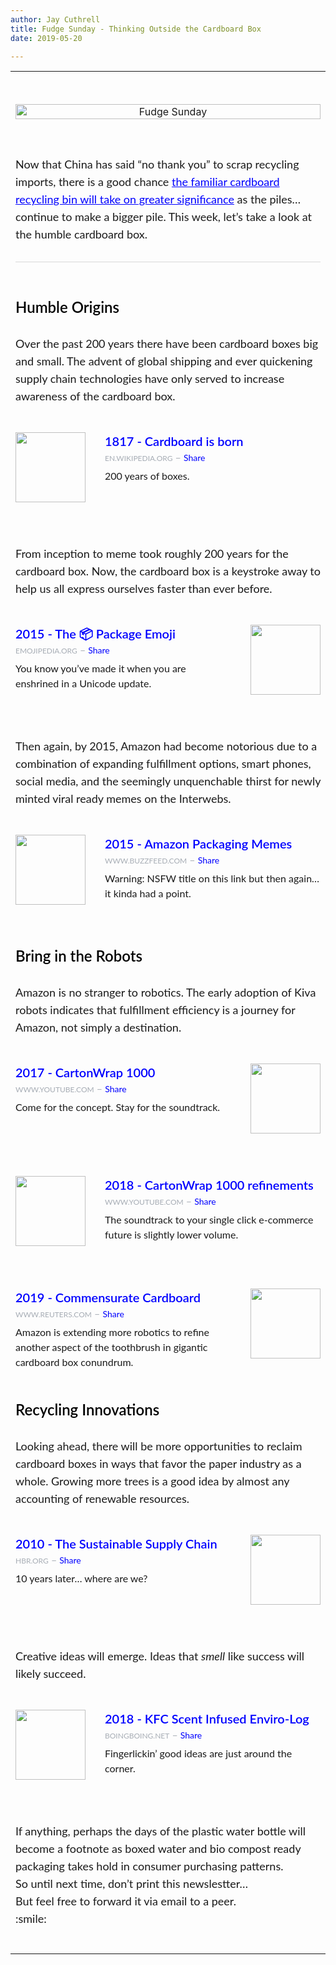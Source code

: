 ```yaml
---
author: Jay Cuthrell
title: Fudge Sunday - Thinking Outside the Cardboard Box
date: 2019-05-20

---
```



<table align='center' border='0' cellpadding='0' cellspacing='0'>
<tr>
<td align='center' style='padding-bottom: 28px;' valign='top'>&nbsp;</td>
</tr>
<tr>
<td align='center' style='padding-bottom: 56px;' valign='top'>
<a href="http://digests.fudgesunday.com/?utm_campaign=Issue&amp;utm_content=profileimage&amp;utm_medium=email&amp;utm_source=Fudge+Sunday"><img alt="Fudge Sunday" style="display: block; width: 100%; border: 0; outline: none;" width="600" src="https://s3.amazonaws.com/revue/profile_covers/images/000/000/668/cover/fudgesunday.png?1555458156" />
</a></td>
</tr>
<tr>
<td align='left' class='description' style='padding-bottom: 28px;' valign='top'>
<span style='font-family: "lato", "Helvetica Neue", Helvetica, Arial, sans-serif; font-size: 18px; line-height: 28px;display: block; margin: 0; margin-bottom: 0;'><div style="margin: 0;" class="revue-p">Now that China has said “no thank you” to scrap recycling imports, there is a good chance <a href="https://www.wastedive.com/news/what-recycling-end-market-development-looks-like-in-2019/553683/?utm_campaign=Fudge%20Sunday&amp;utm_medium=email&amp;utm_source=Revue%20newsletter" target="_blank" style="color: #00F;text-decoration:underline;">the familiar cardboard recycling bin will take on greater significance</a> as the piles… continue to make a bigger pile. This week, let’s take a look at the humble cardboard box.</div>
</span>
</td>
</tr>
<tr>
<td align='center' style='padding-bottom: 56px;' valign='top'>
<hr style='border: 0; background-color: #d8d8d8; margin: 0; margin-bottom: 0; height: 1px;'>
</td>
</tr>
<tr>
<td align='left' style='padding-bottom: 28px;' valign='top'>
<div class='item-header' style='font-family: "lato", "Helvetica Neue", Helvetica, Arial, sans-serif; display: block; font-weight: 600; font-size: 24px; line-height: 28px; margin: 0; margin-bottom: 0; color: #000;'>Humble Origins</div>
</td>
</tr>
<tr>
<td align='left' style='padding-bottom: 42px;' valign='top'>
<div class='item-text' style='font-family: "lato", "Helvetica Neue", Helvetica, Arial, sans-serif; font-size: 18px; line-height: 28px;display: block; margin: 0; margin-bottom: 0;'><div style="margin: 0;" class="revue-p">Over the past 200 years there have been cardboard boxes big and small. The advent of global shipping and ever quickening supply chain technologies have only served to increase awareness of the cardboard box.</div>
</div>
</td>
</tr>
<tr>
<td align='left' style='padding-bottom: 42px;' valign='top'>
<a target="_blank" style="text-decoration: none;" href="https://en.wikipedia.org/wiki/Cardboard_box?utm_campaign=Fudge%20Sunday&amp;utm_medium=email&amp;utm_source=Revue%20newsletter#History"><img width="112" height="112" style="padding-bottom: 24px;padding-right: 28px;" alt="" align="left" src="https://s3.amazonaws.com/revue/items/images/004/605/103/thumb/1200px-Box.agr.jpg?1558325997" />
</a><span class='item-link-title' style='font-family: "lato", "Helvetica Neue", Helvetica, Arial, sans-serif; display: block; font-weight: 600; font-size: 20px; line-height: 28px; margin: 0; margin-bottom: 0;'><a target="_blank" style="color: #00F; text-decoration: none;" href="https://en.wikipedia.org/wiki/Cardboard_box?utm_campaign=Fudge%20Sunday&amp;utm_medium=email&amp;utm_source=Revue%20newsletter#History">1817 - Cardboard is born</a></span>
<div class='domain' style='font-family: "lato", "Helvetica Neue", Helvetica, Arial, sans-serif; display: block; line-height: 24px; margin: 0; margin-bottom: 0; color: #A7ADB5; text-decoration: none !important;'>
<a target="_blank" style="color: #A7ADB5; text-decoration: none; text-transform: uppercase; font-size: 12px;" href="http://rev.vu/4KPY8O?utm_campaign=Issue&amp;utm_content=domain&amp;utm_medium=email&amp;utm_source=Fudge+Sunday">en.wikipedia.org</a>
&ndash;
<a target="_blank" style="color: #00F; font-size: 14px; text-decoration: none;" href="http://rev.vu/4KPY8O?utm_campaign=Issue&amp;utm_content=share&amp;utm_medium=email&amp;utm_source=Fudge+Sunday">Share</a>
</div>
<div class='item-link-description' style='font-family: "lato", "Helvetica Neue", Helvetica, Arial, sans-serif; font-size: 16px; line-height: 24px; display: block; margin: 0; margin-bottom: 0; margin-top: 4px;'><div style="margin: 0;" class="revue-p">200 years of boxes.</div>
</div>

</td>
</tr>
<tr>
<td align='left' style='padding-bottom: 42px;' valign='top'>
<div class='item-text' style='font-family: "lato", "Helvetica Neue", Helvetica, Arial, sans-serif; font-size: 18px; line-height: 28px;display: block; margin: 0; margin-bottom: 0;'><div style="margin: 0;" class="revue-p">From inception to meme took roughly 200 years for the cardboard box. Now, the cardboard box is a keystroke away to help us all express ourselves faster than ever before.</div>
</div>
</td>
</tr>
<tr>
<td align='left' style='padding-bottom: 42px;' valign='top'>
<a target="_blank" style="text-decoration: none;" href="https://emojipedia.org/package/?utm_campaign=Fudge%20Sunday&amp;utm_medium=email&amp;utm_source=Revue%20newsletter"><img width="112" height="112" style="padding-bottom: 24px;padding-left: 28px;" alt="" align="right" src="https://s3.amazonaws.com/revue/items/images/004/605/117/thumb/package_1f4e6.png?1558326739" />
</a><span class='item-link-title' style='font-family: "lato", "Helvetica Neue", Helvetica, Arial, sans-serif; display: block; font-weight: 600; font-size: 20px; line-height: 28px; margin: 0; margin-bottom: 0;'><a target="_blank" style="color: #00F; text-decoration: none;" href="https://emojipedia.org/package/?utm_campaign=Fudge%20Sunday&amp;utm_medium=email&amp;utm_source=Revue%20newsletter">2015 - The 📦 Package Emoji</a></span>
<div class='domain' style='font-family: "lato", "Helvetica Neue", Helvetica, Arial, sans-serif; display: block; line-height: 24px; margin: 0; margin-bottom: 0; color: #A7ADB5; text-decoration: none !important;'>
<a target="_blank" style="color: #A7ADB5; text-decoration: none; text-transform: uppercase; font-size: 12px;" href="http://rev.vu/nanr4P?utm_campaign=Issue&amp;utm_content=domain&amp;utm_medium=email&amp;utm_source=Fudge+Sunday">emojipedia.org</a>
&ndash;
<a target="_blank" style="color: #00F; font-size: 14px; text-decoration: none;" href="http://rev.vu/nanr4P?utm_campaign=Issue&amp;utm_content=share&amp;utm_medium=email&amp;utm_source=Fudge+Sunday">Share</a>
</div>
<div class='item-link-description' style='font-family: "lato", "Helvetica Neue", Helvetica, Arial, sans-serif; font-size: 16px; line-height: 24px; display: block; margin: 0; margin-bottom: 0; margin-top: 4px;'><div style="margin: 0;" class="revue-p">You know you’ve made it when you are enshrined in a Unicode update.</div>
</div>

</td>
</tr>
<tr>
<td align='left' style='padding-bottom: 42px;' valign='top'>
<div class='item-text' style='font-family: "lato", "Helvetica Neue", Helvetica, Arial, sans-serif; font-size: 18px; line-height: 28px;display: block; margin: 0; margin-bottom: 0;'><div style="margin: 0;" class="revue-p">Then again, by 2015, Amazon had become notorious due to a combination of expanding fulfillment options, smart phones, social media, and the seemingly unquenchable thirst for newly minted viral ready memes on the Interwebs.</div>
</div>
</td>
</tr>
<tr>
<td align='left' style='padding-bottom: 42px;' valign='top'>
<a target="_blank" style="text-decoration: none;" href="https://www.buzzfeed.com/morenikeadebayo/amazon-packaging-needs-to-chill-the-fuck-out?utm_campaign=Fudge%20Sunday&amp;utm_medium=email&amp;utm_source=Revue%20newsletter"><img width="112" height="112" style="padding-bottom: 24px;padding-right: 28px;" alt="" align="left" src="https://s3.amazonaws.com/revue/items/images/004/605/123/thumb/amazon-packaging-needs-to-chill-the-fuck-out-2-30871-1447772417-17_dblbig.jpg?1558326937" />
</a><span class='item-link-title' style='font-family: "lato", "Helvetica Neue", Helvetica, Arial, sans-serif; display: block; font-weight: 600; font-size: 20px; line-height: 28px; margin: 0; margin-bottom: 0;'><a target="_blank" style="color: #00F; text-decoration: none;" href="https://www.buzzfeed.com/morenikeadebayo/amazon-packaging-needs-to-chill-the-fuck-out?utm_campaign=Fudge%20Sunday&amp;utm_medium=email&amp;utm_source=Revue%20newsletter">2015 - Amazon Packaging Memes</a></span>
<div class='domain' style='font-family: "lato", "Helvetica Neue", Helvetica, Arial, sans-serif; display: block; line-height: 24px; margin: 0; margin-bottom: 0; color: #A7ADB5; text-decoration: none !important;'>
<a target="_blank" style="color: #A7ADB5; text-decoration: none; text-transform: uppercase; font-size: 12px;" href="http://rev.vu/q6V0M5?utm_campaign=Issue&amp;utm_content=domain&amp;utm_medium=email&amp;utm_source=Fudge+Sunday">www.buzzfeed.com</a>
&ndash;
<a target="_blank" style="color: #00F; font-size: 14px; text-decoration: none;" href="http://rev.vu/q6V0M5?utm_campaign=Issue&amp;utm_content=share&amp;utm_medium=email&amp;utm_source=Fudge+Sunday">Share</a>
</div>
<div class='item-link-description' style='font-family: "lato", "Helvetica Neue", Helvetica, Arial, sans-serif; font-size: 16px; line-height: 24px; display: block; margin: 0; margin-bottom: 0; margin-top: 4px;'><div style="margin: 0;" class="revue-p">Warning: NSFW title on this link but then again… it kinda had a point.</div>
</div>

</td>
</tr>
<tr>
<td align='left' style='padding-bottom: 28px;' valign='top'>
<div class='item-header' style='font-family: "lato", "Helvetica Neue", Helvetica, Arial, sans-serif; display: block; font-weight: 600; font-size: 24px; line-height: 28px; margin: 0; margin-bottom: 0; color: #000;'>Bring in the Robots</div>
</td>
</tr>
<tr>
<td align='left' style='padding-bottom: 42px;' valign='top'>
<div class='item-text' style='font-family: "lato", "Helvetica Neue", Helvetica, Arial, sans-serif; font-size: 18px; line-height: 28px;display: block; margin: 0; margin-bottom: 0;'><div style="margin: 0;" class="revue-p">Amazon is no stranger to robotics. The early adoption of Kiva robots indicates that fulfillment efficiency is a journey for Amazon, not simply a destination.</div>
</div>
</td>
</tr>
<tr>
<td align='left' style='padding-bottom: 42px;' valign='top'>
<a target="_blank" style="text-decoration: none;" href="https://www.youtube.com/watch?utm_campaign=Fudge%20Sunday&amp;utm_medium=email&amp;utm_source=Revue%20newsletter&amp;v=Ti2PnI5xh28"><img width="112" height="112" style="padding-bottom: 24px;padding-left: 28px;" alt="" align="right" src="https://s3.amazonaws.com/revue/items/images/004/605/060/thumb/maxresdefault.jpg?1558324481" />
</a><span class='item-link-title' style='font-family: "lato", "Helvetica Neue", Helvetica, Arial, sans-serif; display: block; font-weight: 600; font-size: 20px; line-height: 28px; margin: 0; margin-bottom: 0;'><a target="_blank" style="color: #00F; text-decoration: none;" href="https://www.youtube.com/watch?utm_campaign=Fudge%20Sunday&amp;utm_medium=email&amp;utm_source=Revue%20newsletter&amp;v=Ti2PnI5xh28">2017 - CartonWrap 1000</a></span>
<div class='domain' style='font-family: "lato", "Helvetica Neue", Helvetica, Arial, sans-serif; display: block; line-height: 24px; margin: 0; margin-bottom: 0; color: #A7ADB5; text-decoration: none !important;'>
<a target="_blank" style="color: #A7ADB5; text-decoration: none; text-transform: uppercase; font-size: 12px;" href="http://rev.vu/kdJBxr?utm_campaign=Issue&amp;utm_content=domain&amp;utm_medium=email&amp;utm_source=Fudge+Sunday">www.youtube.com</a>
&ndash;
<a target="_blank" style="color: #00F; font-size: 14px; text-decoration: none;" href="http://rev.vu/kdJBxr?utm_campaign=Issue&amp;utm_content=share&amp;utm_medium=email&amp;utm_source=Fudge+Sunday">Share</a>
</div>
<div class='item-link-description' style='font-family: "lato", "Helvetica Neue", Helvetica, Arial, sans-serif; font-size: 16px; line-height: 24px; display: block; margin: 0; margin-bottom: 0; margin-top: 4px;'><div style="margin: 0;" class="revue-p">Come for the concept. Stay for the soundtrack.</div>
</div>

</td>
</tr>
<tr>
<td align='left' style='padding-bottom: 42px;' valign='top'>
<a target="_blank" style="text-decoration: none;" href="https://www.youtube.com/watch?utm_campaign=Fudge%20Sunday&amp;utm_medium=email&amp;utm_source=Revue%20newsletter&amp;v=9rP1wjEsbak"><img width="112" height="112" style="padding-bottom: 24px;padding-right: 28px;" alt="" align="left" src="https://s3.amazonaws.com/revue/items/images/004/605/062/thumb/hqdefault.jpg?1558324567" />
</a><span class='item-link-title' style='font-family: "lato", "Helvetica Neue", Helvetica, Arial, sans-serif; display: block; font-weight: 600; font-size: 20px; line-height: 28px; margin: 0; margin-bottom: 0;'><a target="_blank" style="color: #00F; text-decoration: none;" href="https://www.youtube.com/watch?utm_campaign=Fudge%20Sunday&amp;utm_medium=email&amp;utm_source=Revue%20newsletter&amp;v=9rP1wjEsbak">2018 - CartonWrap 1000 refinements</a></span>
<div class='domain' style='font-family: "lato", "Helvetica Neue", Helvetica, Arial, sans-serif; display: block; line-height: 24px; margin: 0; margin-bottom: 0; color: #A7ADB5; text-decoration: none !important;'>
<a target="_blank" style="color: #A7ADB5; text-decoration: none; text-transform: uppercase; font-size: 12px;" href="http://rev.vu/yonq83?utm_campaign=Issue&amp;utm_content=domain&amp;utm_medium=email&amp;utm_source=Fudge+Sunday">www.youtube.com</a>
&ndash;
<a target="_blank" style="color: #00F; font-size: 14px; text-decoration: none;" href="http://rev.vu/yonq83?utm_campaign=Issue&amp;utm_content=share&amp;utm_medium=email&amp;utm_source=Fudge+Sunday">Share</a>
</div>
<div class='item-link-description' style='font-family: "lato", "Helvetica Neue", Helvetica, Arial, sans-serif; font-size: 16px; line-height: 24px; display: block; margin: 0; margin-bottom: 0; margin-top: 4px;'><div style="margin: 0;" class="revue-p">The soundtrack to your single click e-commerce future is slightly lower volume.</div>
</div>

</td>
</tr>
<tr>
<td align='left' style='padding-bottom: 42px;' valign='top'>
<a target="_blank" style="text-decoration: none;" href="https://www.reuters.com/article/us-amazon-com-automation-exclusive-idUSKCN1SJ0X1?utm_campaign=Fudge%20Sunday&amp;utm_medium=email&amp;utm_source=Revue%20newsletter"><img width="112" height="112" style="padding-bottom: 24px;padding-left: 28px;" alt="" align="right" src="https://s3.amazonaws.com/revue/items/images/004/605/064/thumb/r?1558324759" />
</a><span class='item-link-title' style='font-family: "lato", "Helvetica Neue", Helvetica, Arial, sans-serif; display: block; font-weight: 600; font-size: 20px; line-height: 28px; margin: 0; margin-bottom: 0;'><a target="_blank" style="color: #00F; text-decoration: none;" href="https://www.reuters.com/article/us-amazon-com-automation-exclusive-idUSKCN1SJ0X1?utm_campaign=Fudge%20Sunday&amp;utm_medium=email&amp;utm_source=Revue%20newsletter">2019 - Commensurate Cardboard </a></span>
<div class='domain' style='font-family: "lato", "Helvetica Neue", Helvetica, Arial, sans-serif; display: block; line-height: 24px; margin: 0; margin-bottom: 0; color: #A7ADB5; text-decoration: none !important;'>
<a target="_blank" style="color: #A7ADB5; text-decoration: none; text-transform: uppercase; font-size: 12px;" href="http://rev.vu/aeKmrO?utm_campaign=Issue&amp;utm_content=domain&amp;utm_medium=email&amp;utm_source=Fudge+Sunday">www.reuters.com</a>
&ndash;
<a target="_blank" style="color: #00F; font-size: 14px; text-decoration: none;" href="http://rev.vu/aeKmrO?utm_campaign=Issue&amp;utm_content=share&amp;utm_medium=email&amp;utm_source=Fudge+Sunday">Share</a>
</div>
<div class='item-link-description' style='font-family: "lato", "Helvetica Neue", Helvetica, Arial, sans-serif; font-size: 16px; line-height: 24px; display: block; margin: 0; margin-bottom: 0; margin-top: 4px;'><div style="margin: 0;" class="revue-p">Amazon is extending more robotics to refine another aspect of the toothbrush in gigantic cardboard box conundrum.</div>
</div>

</td>
</tr>
<tr>
<td align='left' style='padding-bottom: 28px;' valign='top'>
<div class='item-header' style='font-family: "lato", "Helvetica Neue", Helvetica, Arial, sans-serif; display: block; font-weight: 600; font-size: 24px; line-height: 28px; margin: 0; margin-bottom: 0; color: #000;'>Recycling Innovations</div>
</td>
</tr>
<tr>
<td align='left' style='padding-bottom: 42px;' valign='top'>
<div class='item-text' style='font-family: "lato", "Helvetica Neue", Helvetica, Arial, sans-serif; font-size: 18px; line-height: 28px;display: block; margin: 0; margin-bottom: 0;'><div style="margin: 0;" class="revue-p">Looking ahead, there will be more opportunities to reclaim cardboard boxes in ways that favor the paper industry as a whole. Growing more trees is a good idea by almost any accounting of renewable resources. </div>
</div>
</td>
</tr>
<tr>
<td align='left' style='padding-bottom: 42px;' valign='top'>
<a target="_blank" style="text-decoration: none;" href="https://hbr.org/2010/10/the-sustainable-supply-chain?utm_campaign=Fudge%20Sunday&amp;utm_medium=email&amp;utm_source=Revue%20newsletter"><img width="112" height="112" style="padding-bottom: 24px;padding-left: 28px;" alt="" align="right" src="https://s3.amazonaws.com/revue/items/images/004/605/171/thumb/hbr_opengraph_940x490.png?1558328700" />
</a><span class='item-link-title' style='font-family: "lato", "Helvetica Neue", Helvetica, Arial, sans-serif; display: block; font-weight: 600; font-size: 20px; line-height: 28px; margin: 0; margin-bottom: 0;'><a target="_blank" style="color: #00F; text-decoration: none;" href="https://hbr.org/2010/10/the-sustainable-supply-chain?utm_campaign=Fudge%20Sunday&amp;utm_medium=email&amp;utm_source=Revue%20newsletter">2010 - The Sustainable Supply Chain</a></span>
<div class='domain' style='font-family: "lato", "Helvetica Neue", Helvetica, Arial, sans-serif; display: block; line-height: 24px; margin: 0; margin-bottom: 0; color: #A7ADB5; text-decoration: none !important;'>
<a target="_blank" style="color: #A7ADB5; text-decoration: none; text-transform: uppercase; font-size: 12px;" href="http://rev.vu/56G1ra?utm_campaign=Issue&amp;utm_content=domain&amp;utm_medium=email&amp;utm_source=Fudge+Sunday">hbr.org</a>
&ndash;
<a target="_blank" style="color: #00F; font-size: 14px; text-decoration: none;" href="http://rev.vu/56G1ra?utm_campaign=Issue&amp;utm_content=share&amp;utm_medium=email&amp;utm_source=Fudge+Sunday">Share</a>
</div>
<div class='item-link-description' style='font-family: "lato", "Helvetica Neue", Helvetica, Arial, sans-serif; font-size: 16px; line-height: 24px; display: block; margin: 0; margin-bottom: 0; margin-top: 4px;'><div style="margin: 0;" class="revue-p">10 years later… where are we?</div>
</div>

</td>
</tr>
<tr>
<td align='left' style='padding-bottom: 42px;' valign='top'>
<div class='item-text' style='font-family: "lato", "Helvetica Neue", Helvetica, Arial, sans-serif; font-size: 18px; line-height: 28px;display: block; margin: 0; margin-bottom: 0;'><div style="margin: 0;" class="revue-p">Creative ideas will emerge. Ideas that <em>smell</em> like success will likely succeed.</div>
</div>
</td>
</tr>
<tr>
<td align='left' style='padding-bottom: 42px;' valign='top'>
<a target="_blank" style="text-decoration: none;" href="https://boingboing.net/2018/12/13/kfc-introduces-a-firelog-that.html?utm_campaign=Fudge%20Sunday&amp;utm_medium=email&amp;utm_source=Revue%20newsletter"><img width="112" height="112" style="padding-bottom: 24px;padding-right: 28px;" alt="" align="left" src="https://s3.amazonaws.com/revue/items/images/004/605/076/thumb/KFC-firelogs.jpg?1558325308" />
</a><span class='item-link-title' style='font-family: "lato", "Helvetica Neue", Helvetica, Arial, sans-serif; display: block; font-weight: 600; font-size: 20px; line-height: 28px; margin: 0; margin-bottom: 0;'><a target="_blank" style="color: #00F; text-decoration: none;" href="https://boingboing.net/2018/12/13/kfc-introduces-a-firelog-that.html?utm_campaign=Fudge%20Sunday&amp;utm_medium=email&amp;utm_source=Revue%20newsletter">2018 - KFC Scent Infused Enviro-Log</a></span>
<div class='domain' style='font-family: "lato", "Helvetica Neue", Helvetica, Arial, sans-serif; display: block; line-height: 24px; margin: 0; margin-bottom: 0; color: #A7ADB5; text-decoration: none !important;'>
<a target="_blank" style="color: #A7ADB5; text-decoration: none; text-transform: uppercase; font-size: 12px;" href="http://rev.vu/8qed50?utm_campaign=Issue&amp;utm_content=domain&amp;utm_medium=email&amp;utm_source=Fudge+Sunday">boingboing.net</a>
&ndash;
<a target="_blank" style="color: #00F; font-size: 14px; text-decoration: none;" href="http://rev.vu/8qed50?utm_campaign=Issue&amp;utm_content=share&amp;utm_medium=email&amp;utm_source=Fudge+Sunday">Share</a>
</div>
<div class='item-link-description' style='font-family: "lato", "Helvetica Neue", Helvetica, Arial, sans-serif; font-size: 16px; line-height: 24px; display: block; margin: 0; margin-bottom: 0; margin-top: 4px;'><div style="margin: 0;" class="revue-p">Fingerlickin’ good ideas are just around the corner.</div>
</div>

</td>
</tr>
<tr>
<td align='left' style='padding-bottom: 42px;' valign='top'>
<div class='item-text' style='font-family: "lato", "Helvetica Neue", Helvetica, Arial, sans-serif; font-size: 18px; line-height: 28px;display: block; margin: 0; margin-bottom: 0;'><div style="margin: 0;" class="revue-p">If anything, perhaps the days of the plastic water bottle will become a footnote as boxed water and bio compost ready packaging takes hold in consumer purchasing patterns. </div><div style="margin: 0;" class="revue-p">So until next time, don’t print this newslestter… </div><div style="margin: 0;" class="revue-p">But feel free to forward it via email to a peer. </div><div style="margin: 0;" class="revue-p">:smile:</div>
</div>
</td>
</tr>
</table>

